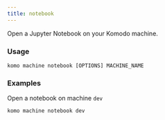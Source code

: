 ```yaml
---
title: notebook
---
```


Open a Jupyter Notebook on your Komodo machine.

### Usage

`komo machine notebook [OPTIONS] MACHINE_NAME`

### Examples

Open a notebook on machine `dev`

```bash
komo machine notebook dev
```
